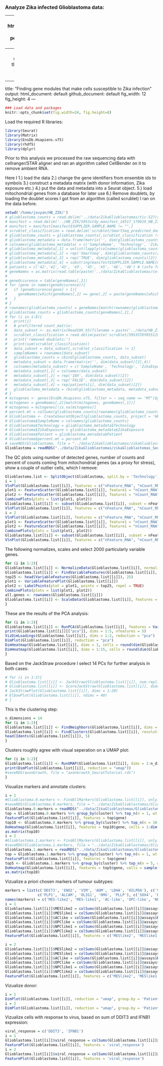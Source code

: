 ### Analyze Zika infected Glioblastoma data:

---
  output:
  html_document: default
pdf_document: default
---
  ### Finding gene modules that make cells susceptible to Zika infection
  
  ---
  title: "Finding gene modules that make cells susceptible to Zika infection"
output:
  html_document: default
github_document: default
fig_width: 12
fig_height: 4 
---
  
```r
### Load data and packages
knitr::opts_chunk$set(fig.width=24, fig.height=8) 
```

Load the required R libraries:
```r
library(Seurat)
library(Matrix)
library(EnsDb.Hsapiens.v75)
library(rhdf5)
library(dplyr)
```

Prior to this analysis we processed the raw sequencing data with cellranger/STAR aligner and ran an algorithm called CellBender on it to remove ambient RNA.

Here I 1.) load the data 2.) change the gene identifiers from ensemble ids to symbols 3.) construct a metadata matrix (with donor information, Zika exposure etc.)  4.) put the data and metadata into a Seurat object. 5.) load mitochondrial genes from a database for later use 6.) Remove doublets, by loading the doublet scores I got from an algorithm (called scrublet) I ran on the data before.
```r
setwd('/home/jovyan/HB_ZIK/')
# glioblastoma_counts = read.delim('../data/ZikaGlioblastomas/tic-527/study5953-tic527-star-fc-genecounts.txt', row.names = 1)
# manifest = read.delim('../HB_ZIK/5953stdy_manifest_14517_170919_HB_ZIK_046_048_050_051.csv', sep = ',', skip = 8)
# manifest = manifest[manifest$SUPPLIER.SAMPLE.NAME != "",]
# scrublet_classification = read.delim('scrublet/SmartSeq_predicted_doublets.txt')
# glioblastoma_counts = glioblastoma_counts[,scrublet_classification != 1]
# glioblastoma_metadata = data.frame(matrix('', dim(glioblastoma_counts)[2],4))
# colnames(glioblastoma_metadata) = c('SampleName', 'Technology', 'ZikaExposure', 'Patient')
# glioblastoma_metadata[,1] = unlist(lapply(colnames(glioblastoma_counts), function(x) substring(x,2)))
# glioblastoma_metadata[,2] = rep('SmartSeq', dim(glioblastoma_counts)[2])
# glioblastoma_metadata[,3] = rep('TRUE', dim(glioblastoma_counts)[2])
# glioblastoma_metadata[,4] = substring(manifest$SUPPLIER.SAMPLE.NAME[match(glioblastoma_metadata$SampleName, manifest$SANGER.SAMPLE.ID)], 3, 4)
# patients = c('42','42','43', '43', '45', '45', '46', '46') # (info from sample tracker)
# geneNames = as.matrix(read.table(paste('../data/ZikaGlioblastomas/cellranger302_count_32771_5953STDY855119', as.character(1), '_GRCh38-3_0_0_premrna/filtered_feature_bc_matrix/filtered_feature_bc_matrix/features.tsv', sep = '')))
# 
# geneOccurence = table(geneNames[,2])
# for (gene in names(geneOccurence)){
#   if (geneOccurence[gene] > 1){
#     geneNames[which(geneNames[,2] == gene),2] = paste(geneNames[which(geneNames[,2] == gene),2], '(', geneNames[which(geneNames[,2] == gene),1], ')', sep = '')
#   }
# }
# rownames(glioblastoma_counts) = geneNames[match(rownames(glioblastoma_counts), geneNames[,1]),2]
# glioblastoma_counts = glioblastoma_counts[geneNames[,2],]
# for (i in 1:8){
#   print(i)
#   # prefiltered count_matrix:
#   data_subset <- as.matrix(Read10X_h5(filename = paste('../data/HB_ZIK/HB_ZIK/cellranger302_count_32771_5953STDY855119', as.character(i), '_GRCh38-3_0_0_premrna/output_filtered.h5', sep = ''), use.names = TRUE))
#   scrublet_classification = read.delim(paste('scrublet/5953STDY855119', as.character(i), '_predicted_doublets.txt', sep = ''))
#   print('removed doublets:')
#   print(sum(scrublet_classification))
#   data_subset = data_subset[,scrublet_classification != 1]
#   sampleNames = rownames(data_subset)
#   glioblastoma_counts = cbind(glioblastoma_counts, data_subset)
#   metadata_subset = data.frame(matrix('', dim(data_subset)[2],4))
#   colnames(metadata_subset) = c('SampleName', 'Technology', 'ZikaExposure', 'Patient')
#   metadata_subset[,1] = colnames(data_subset)
#   metadata_subset[,2] = rep('10X', dim(data_subset)[2])
#   metadata_subset[,3] = rep('FALSE', dim(data_subset)[2])
#   metadata_subset[,4] = rep(patients[i], dim(data_subset)[2])
#   glioblastoma_metadata = rbind(glioblastoma_metadata, metadata_subset)
# }
# mitogenes <- genes(EnsDb.Hsapiens.v75, filter = ~ seq_name == "MT")$gene_id
# mitogenes = geneNames[,2][match(mitogenes, geneNames[,1])]
# mitogenes = mitogenes[!is.na(mitogenes)]
# percent.mt = colSums(glioblastoma_counts[rownames(glioblastoma_counts) %in% mitogenes,])/colSums(glioblastoma_counts)
# Glioblastoma <- CreateSeuratObject(glioblastoma_counts, project = 'HB_ZIK', min.cells = 0, min.features = 0)
# Glioblastoma$SampleName = colnames(glioblastoma_counts)
# Glioblastoma$Technology = glioblastoma_metadata$Technology
# Glioblastoma$ZikaExposure = glioblastoma_metadata$ZikaExposure
# Glioblastoma$Patient = glioblastoma_metadata$Patient
# Glioblastoma$percent.mt = percent.mt
# saveRDS(Glioblastoma, file = "../data/ZikaGlioblastomas/zikaGlioblastomas_SeuratObject.rds")
Glioblastoma = readRDS("../data/ZikaGlioblastomas/zikaGlioblastomas_SeuratObject.rds")
```

The QC plots using number of detected genes, number of counts and percent of counts coming from mitochondrial genes (as a proxy for stress), show a couple of outlier cells, which I remove:
  
```r
Glioblastoma.list <- SplitObject(Glioblastoma, split.by = 'Technology')
i = 1
VlnPlot(Glioblastoma.list[[i]], features = c("nFeature_RNA", "nCount_RNA", "percent.mt"), ncol = 3, group.by = 'Patient')
plot1 <- FeatureScatter(Glioblastoma.list[[i]], feature1 = "nCount_RNA", feature2 = "percent.mt")
plot2 <- FeatureScatter(Glioblastoma.list[[i]], feature1 = "nCount_RNA", feature2 = "nFeature_RNA")
CombinePlots(plots = list(plot1, plot2))
Glioblastoma.list[[i]] <- subset(Glioblastoma.list[[i]], subset = nFeature_RNA > 2500 & nFeature_RNA < 12000 & nCount_RNA < 2*10^6 & percent.mt < 0.1)
VlnPlot(Glioblastoma.list[[i]], features = c("nFeature_RNA", "nCount_RNA", "percent.mt"), ncol = 3, group.by = 'Patient')
i = 2
VlnPlot(Glioblastoma.list[[i]], features = c("nFeature_RNA", "nCount_RNA", "percent.mt"), ncol = 3, group.by = 'Patient')
plot1 <- FeatureScatter(Glioblastoma.list[[i]], feature1 = "nCount_RNA", feature2 = "percent.mt")
plot2 <- FeatureScatter(Glioblastoma.list[[i]], feature1 = "nCount_RNA", feature2 = "nFeature_RNA")
CombinePlots(plots = list(plot1, plot2))
Glioblastoma.list[[i]] <- subset(Glioblastoma.list[[i]], subset = nFeature_RNA > 500 & nFeature_RNA < 5000 & nCount_RNA > 0 & nCount_RNA < 4*10^5 & percent.mt < 0.1)
VlnPlot(Glioblastoma.list[[i]], features = c("nFeature_RNA", "nCount_RNA", "percent.mt"), ncol = 3, group.by = 'Patient')
```

The following normalizes, scales and select 2000 particularly variable genes. 

```r
for (i in 1:2){
Glioblastoma.list[[i]] <- NormalizeData(Glioblastoma.list[[i]], normalization.method = "LogNormalize", scale.factor = 10000)
Glioblastoma.list[[i]] <- FindVariableFeatures(Glioblastoma.list[[i]], selection.method = "vst", nfeatures = 2000)
top25 <- head(VariableFeatures(Glioblastoma.list[[i]]), 25)
plot1 <- VariableFeaturePlot(Glioblastoma.list[[i]])
plot2 <- LabelPoints(plot = plot1, points = top25, repel = TRUE)
CombinePlots(plots = list(plot1, plot2))
all.genes <- rownames(Glioblastoma.list[[i]])
Glioblastoma.list[[i]] <- ScaleData(Glioblastoma.list[[i]], features = all.genes)
}
```

These are the results of the PCA analysis:

```r
for (i in 1:2){
Glioblastoma.list[[i]] <- RunPCA(Glioblastoma.list[[i]], features = VariableFeatures(object = Glioblastoma.list[[i]]))
print(Glioblastoma.list[[i]][["pca"]], dims = 1:5, nfeatures = 5)
VizDimLoadings(Glioblastoma.list[[i]], dims = 1:2, reduction = "pca")
DimPlot(Glioblastoma.list[[i]], reduction = "pca")
DimHeatmap(Glioblastoma.list[[i]], dims = 1, cells = round(dim(Glioblastoma.list[[i]])[2])/2, balanced = TRUE)
DimHeatmap(Glioblastoma.list[[i]], dims = 1:15, cells = round(dim(Glioblastoma.list[[i]])[2])/2, balanced = TRUE)
}
```

Based on the JackStraw procedure I select 14 PCs for further analysis in both cases:

```r
# for (i in 1:2){
# Glioblastoma.list[[i]] <- JackStraw(Glioblastoma.list[[i]], num.replicate = 100)
# Glioblastoma.list[[i]] <- ScoreJackStraw(Glioblastoma.list[[i]], dims = 1:20)
# JackStrawPlot(Glioblastoma.list[[i]], dims = 1:20)
# ElbowPlot(Glioblastoma.list[[i]], ndims = 40)
# }
```

This is the clustering step:

```r
n_dimensions = 14
for (i in 1:2){
Glioblastoma.list[[i]] <- FindNeighbors(Glioblastoma.list[[i]], dims = 1:n_dimensions)
Glioblastoma.list[[i]] <- FindClusters(Glioblastoma.list[[i]], resolution = 0.5)
head(Idents(Glioblastoma.list[[i]]), 5)
}
```

Clusters roughly agree with visual seperation on a UMAP plot:

```r
for (i in 1:2){
Glioblastoma.list[[i]] <- RunUMAP(Glioblastoma.list[[i]], dims = 1:n_dimensions)
print(DimPlot(Glioblastoma.list[[i]], reduction = "umap"))
#saveRDS(axonGrowth, file = "axonGrowth_SeuratTutorial.rds")
}
```

Visualize markers and annotate clusters:

```r
i = 1
#Glioblastoma.0.markers <- FindAllMarkers(Glioblastoma.list[[i]], only.pos = TRUE, min.pct = 0.25, logfc.threshold = 0.25)
#saveRDS(Glioblastoma.0.markers, file = "../data/ZikaGlioblastomas/Glioblastoma.0.markers.rds")
Glioblastoma.0.markers = readRDS("../data/ZikaGlioblastomas/Glioblastoma.0.markers.rds")
top = Glioblastoma.0.markers %>% group_by(cluster) %>% top_n(n = 1, wt = avg_logFC)
FeaturePlot(Glioblastoma.list[[i]], features = top$gene)
top10 <- Glioblastoma.0.markers %>% group_by(cluster) %>% top_n(n = 10, wt = avg_logFC)
DoHeatmap(Glioblastoma.list[[i]], features = top10$gene, cells = 1:dim(Glioblastoma.list[[i]])[2] + NoLegend())
as.matrix(top10)  
i = 2
#Glioblastoma.1.markers <- FindAllMarkers(Glioblastoma.list[[i]], only.pos = TRUE, min.pct = 0.25, logfc.threshold = 0.25)
#saveRDS(Glioblastoma.1.markers, file = "../data/ZikaGlioblastomas/Glioblastoma.1.markers.rds")
Glioblastoma.1.markers = readRDS("../data/ZikaGlioblastomas/Glioblastoma.1.markers.rds")
top = Glioblastoma.1.markers %>% group_by(cluster) %>% top_n(n = 1, wt = avg_logFC)
FeaturePlot(Glioblastoma.list[[i]], features = top$gene)
top5 <- Glioblastoma.1.markers %>% group_by(cluster) %>% top_n(n = 5, wt = avg_logFC)
DoHeatmap(Glioblastoma.list[[i]], features = top5$gene, cells = sample(1:dim(Glioblastoma.list[[i]])[2], 1000))
as.matrix(top10)
```

Vizualize a priori chosen markers of tumour subtypes:

```r

markers = list(c('DDIT3', 'ENO2', 'VIM', 'ADM', 'LDHA', 'HILPDA'), c('VIM', 'ANXA1', 'ANXA2', 'CHI3L1', 'CD44'), c('CST3', 'GFAP', 'S100B', 'HOPX', 'SLC1A3', 'MLC1'),
               c('PLP1', 'ALCAM', 'OLIG1', 'OMG', 'PLLP'), c('SOX4', 'DCX', 'CD24', 'DLL3', 'SOX11'), c('RND3', 'SOX11', 'DCX', 'CD24', 'STMN4', 'STMN2', 'DLX5', 'DLX6-AS1'))
names(markers) = c('MES-like2', 'MES-like1', 'AC-like', 'OPC-like', 'NPC-like1', 'NPC-like2')
i = 1
Glioblastoma.list[[i]]$MESlike2 = colSums(Glioblastoma.list[[i]]@assays$RNA@data[markers[[1]],])
Glioblastoma.list[[i]]$MESlike1 = colSums(Glioblastoma.list[[i]]@assays$RNA@data[markers[[2]],])
Glioblastoma.list[[i]]$AClike = colSums(Glioblastoma.list[[i]]@assays$RNA@data[markers[[3]],])
Glioblastoma.list[[i]]$OPClike = colSums(Glioblastoma.list[[i]]@assays$RNA@data[markers[[4]],])
Glioblastoma.list[[i]]$NPClike1 = colSums(Glioblastoma.list[[i]]@assays$RNA@data[markers[[5]],])
Glioblastoma.list[[i]]$NPClike2 = colSums(Glioblastoma.list[[i]]@assays$RNA@data[markers[[6]],])
FeaturePlot(Glioblastoma.list[[i]], features = c('MESlike2', 'MESlike1', 'AClike', 'OPClike', 'NPClike1', 'NPClike2'))

i = 2
Glioblastoma.list[[i]]$MESlike2 = colSums(Glioblastoma.list[[i]]@assays$RNA@data[markers[[1]],])
Glioblastoma.list[[i]]$MESlike1 = colSums(Glioblastoma.list[[i]]@assays$RNA@data[markers[[2]],])
Glioblastoma.list[[i]]$AClike = colSums(Glioblastoma.list[[i]]@assays$RNA@data[markers[[3]],])
Glioblastoma.list[[i]]$OPClike = colSums(Glioblastoma.list[[i]]@assays$RNA@data[markers[[4]],])
Glioblastoma.list[[i]]$NPClike1 = colSums(Glioblastoma.list[[i]]@assays$RNA@data[markers[[5]],])
Glioblastoma.list[[i]]$NPClike2 = colSums(Glioblastoma.list[[i]]@assays$RNA@data[markers[[6]],])
FeaturePlot(Glioblastoma.list[[i]], features = c('MESlike2', 'MESlike1', 'AClike', 'OPClike', 'NPClike1', 'NPClike2'))
```

Vizualize donor:

```r
i = 1
DimPlot(Glioblastoma.list[[i]], reduction = "umap", group.by = 'Patient')
i = 2
DimPlot(Glioblastoma.list[[i]], reduction = "umap", group.by = 'Patient')
```


Vizualize cells with response to virus, based on sum of DDIT3 and IFNB1 expression:

```r
viral_response = c('DDIT3', 'IFNB1')
i = 1
Glioblastoma.list[[i]]$viral_response = colSums(Glioblastoma.list[[i]]@assays$RNA@data[viral_response,])
FeaturePlot(Glioblastoma.list[[i]], features = 'viral_response')
i = 2
Glioblastoma.list[[i]]$viral_response = colSums(Glioblastoma.list[[i]]@assays$RNA@data[viral_response,])
FeaturePlot(Glioblastoma.list[[i]], features = 'viral_response')
```


